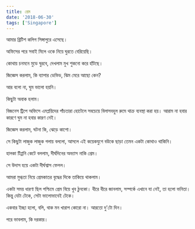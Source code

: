 ```yaml
---
title: প্রেম
date: '2018-06-30'
tags: ['Singapore']
---
```


আমার ব্রিটিশ কলিগ সিঙ্গাপুরে এসেছে।

 

অফিসের পরে সবাই মিলে ওকে নিয়ে ঘুরতে বেরিয়েছি।

 

কোথায় চনমনে মুডে ঘুরবে, দেখলাম মুখ শুকনো করে হাঁটছে।

 

জিজ্ঞেস করলাম, কি ব্যাপার ডেভিড, ঝিম মেরে আছো কেন?

 

আর বলো না, ঘুম ভালো হয়নি।

 

কিছুটা অবাক হলাম।

 

বিজনেস ট্রিপে অফিসে এমপ্লয়িদের পাঁচতারা হোটেলে সবচেয়ে বিলাসবহুল রুমে থাক্র ব্যবস্থা করা হয়। আরাম না হবার কারণে ঘুম না হবার কারণ নেই।

 

জিজ্ঞেস করলাম, ঘটনা কি, ঝেড়ে কাশো।

 

সে কিছুটা লাজুক লাজুক গলায় বললো, আসলে এই কয়েকযুগে বউকে ছাড়া তেমন একটা কোথাও থাকিনি।

 

হালকা টিপ্পনি কেটে বললাম, দীর্ঘদিনের অভ্যাস নাকি প্রেম।

 

সে উদাস হয়ে একটা দীর্ঘশ্বাস ফেলল।

 

আমরা মুগ্ধতা নিয়ে প্রেমকাতর বৃদ্ধের দিকে তাকিয়ে থাকলাম।

 

একটা সময় ধারণা ছিল পশ্চিমে প্রেম বিয়ে খুব ঠুনকো। ধীরে ধীরে জানলাম, সম্পর্কে এখানে যা নেই, তা হলো ভনিতা। কিন্তু যেটা টেকে, সেটা ভালোভাবেই টেকে।

 

একবার ইচ্ছা হলো, বলি, থাক মন খারাপ কোরো না। আরতো দু'টো দিন।

 

পরে ভাবলাম, কি দরকার।
